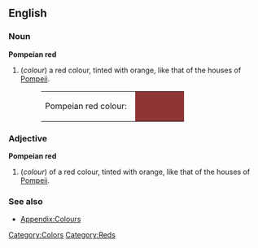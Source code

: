 ==English==

===Noun===
'''Pompeian red'''
#(''colour'') a red colour, tinted with orange, like that of the houses of [[Pompeii]].
#:<table><tr><td>Pompeian red colour: &nbsp;</td><td bgcolor="#8D3635" width="80">&nbsp; </td></tr></table>

===Adjective===
'''Pompeian red'''
#(''colour'') of a red colour, tinted with orange, like that of the houses of [[Pompeii]].

===See also===
*[[Wiktionary_Appendix:Colours|Appendix:Colours]]

[[Category:Colors]]
[[Category:Reds]]